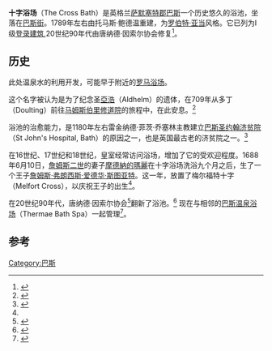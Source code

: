 {{Infobox Historic Site
| name =十字浴场
| native_name =The Cross Bath
| image =Cross Bath.jpg
| locmapin = Somerset
| map_caption =
| coordinates = {{coord|51|22|52|N|2|21|41|W|display=inline,title}}
| location =英格兰[[萨默塞特郡|萨默塞特郡]][[巴斯|巴斯]]
| area =
| built = 1789
| architect =托马斯·鲍德温
| designation1 =Grade I Listed Building
| designation1_offname =
| designation1_date =1950年6月12日<ref name="IoE"/>
| designation1_number =442195
}}
'''十字浴场'''（The Cross Bath）是英格兰[[萨默塞特郡|萨默塞特郡]][[巴斯|巴斯]]一个历史悠久的浴池，坐落在[[巴斯街|巴斯街]]。1789年左右由托马斯·鲍德温重建，为[[罗伯特·亚当|罗伯特·亚当]]风格。它已列为I级[[登录建筑|登录建筑]],20世纪90年代由唐纳德·因索尔协会修复<ref name="IoE">{{NHLE |num= 1394182|desc= The Cross Bath|access-date= 12 July 2013}}</ref>。

==历史==
此处温泉水的利用开发，可能早于附近的[[罗马浴场_(巴斯)|罗马浴场]]。
 
这个名字被认为是为了纪念圣[[亞浩|亞浩]]（Aldhelm）的遗体，在709年从多丁（Doulting）前往[[马姆斯伯里修道院|马姆斯伯里修道院]]的旅程中，在此安息。<ref name="spahist">{{cite web|url=http://visitbath.co.uk/site/spa-and-wellbeing/history-of-baths-spa|title=History of Bath's Spa|publisher=Visit Bath|accessdate=2009-07-25|archive-date=2021-01-25|archive-url=https://web.archive.org/web/20210125113512/https://visitbath.co.uk/site/spa-and-wellbeing/history-of-baths-spa/}}</ref> 

浴池的治愈能力，是1180年左右雷金纳德·菲茨·乔塞林主教建立[[巴斯圣约翰济贫院|巴斯圣约翰济贫院]]（St John's Hospital, Bath）的原因之一，也是英国最古老的济贫院之一。<ref name="soc">{{cite web|url=http://www.buildinghistory.org/jean/spiritofcare.shtml|title=The eight-hundred-year story of St John's Hospital, Bath|work=Spirit of Care|publisher=Jean Manco|accessdate=2009-07-25|archive-date=2009-08-21|archive-url=https://web.archive.org/web/20090821173938/http://www.buildinghistory.org/jean/spiritofcare.shtml}}</ref>

在16世纪、17世纪和18世纪，皇室经常访问浴场，增加了它的受欢迎程度。1688年6月10日，[[詹姆斯二世_(英格蘭)|詹姆斯二世]]的妻子[[摩德納的瑪麗|摩德納的瑪麗]]在十字浴场洗浴九个月之后，生了一个王子[[詹姆斯·弗朗西斯·爱德华·斯图亚特|詹姆斯·弗朗西斯·爱德华·斯图亚特]]。这一年，放置了梅尔福特十字（Melfort Cross），以庆祝王子的出生<ref name="spahist"/>。

在20世纪90年代，唐纳德·因索尔协会<ref>{{cite news|url=https://www.telegraph.co.uk/property/newhomes/3317425/Making-the-grade-The-Cross-Bath-Bath-Somerset.html|title=Making the grade: The Cross Bath, Bath, Somerset|last=Miller|first=Keith|date=2003-09-20|publisher=The Telegraph|accessdate=2009-07-26|archive-date=2012-11-12|archive-url=https://web.archive.org/web/20121112034950/http://www.telegraph.co.uk/property/newhomes/3317425/Making-the-grade-The-Cross-Bath-Bath-Somerset.html}}</ref>翻新了浴池。<ref>{{cite web|url=http://www.buildingconservation.com/articles/crossbath/crossbath.htm|title=Reviving the Cross Bath|last=Carey|first=Peter|publisher=Building Conservation.com|accessdate=2009-07-25|archive-date=2015-09-23|archive-url=https://web.archive.org/web/20150923195123/http://www.buildingconservation.com/articles/crossbath/crossbath.htm}}</ref>  现在与相邻的[[巴斯温泉浴场|巴斯温泉浴场]]（Thermae Bath Spa）一起管理<ref>{{cite web|url=http://www.thermaebathspa.com/thespa/crossbath/|title=Spa Sessions: Cross Bath|publisher=Thermae Bath Spa|accessdate=2009-07-25|archive-date=2012-09-10|archive-url=https://web.archive.org/web/20120910003732/http://www.thermaebathspa.com/thespa/crossbath}}</ref>。

==参考==
{{reflist}}
[[Category:巴斯|Category:巴斯]]